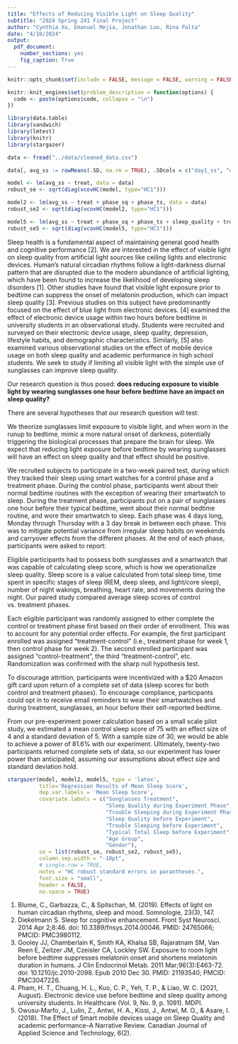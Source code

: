 ```yaml
---
title: "Effects of Reducing Visible Light on Sleep Quality"
subtitle: "2024 Spring 241 Final Project"
author: "Cynthia Xu, Emanuel Mejia, Jonathan Luo, Rina Palta"
date: "4/18/2024"
output:
  pdf_document:
    number_sections: yes
    fig_caption: True 
---
```


```r
knitr::opts_chunk$set(include = FALSE, message = FALSE, warning = FALSE)

knitr::knit_engines$set(problem_description = function(options) {
  code <- paste(options$code, collapse = "\n")
})
```

```r
library(data.table)
library(sandwich)
library(lmtest)
library(knitr)
library(stargazer)
```

```r
data <- fread("../data/cleaned_data.csv")

data[, avg_ss := rowMeans(.SD, na.rm = TRUE), .SDcols = c("day1_ss", "day2_ss", "day3_ss", "day4_ss")]

model <- lm(avg_ss ~ treat, data = data)
robust_se <- sqrt(diag(vcovHC(model, type="HC1")))

model2 <- lm(avg_ss ~ treat + phase_sq + phase_ts, data = data)
robust_se2 <- sqrt(diag(vcovHC(model2, type="HC1")))

model5 <- lm(avg_ss ~ treat + phase_sq + phase_ts + sleep_quality + trouble_sleep + total_sleep + age_group + gender, data = data)
robust_se5 <- sqrt(diag(vcovHC(model5, type="HC1")))

```


\tableofcontents
\newpage

\section{Introduction}
Sleep health is a fundamental aspect of maintaining general good health and cognitive performance [2]. We are interested in the effect of visible light on sleep quality from artificial light sources like ceiling lights and electronic devices. Human’s natural circadian rhythms follow a light-darkness diurnal pattern that are disrupted due to the modern abundance of artificial lighting, which have been found to increase the likelihood of developing sleep disorders [1]. Other studies have found that visible light exposure prior to bedtime can suppress the onset of melatonin production, which can impact sleep quality [3]. Previous studies on this subject have predominantly focused on the effect of blue light from electronic devices. [4] examined the effect of electronic device usage within two hours before bedtime in university students in an observational study. Students were recruited and surveyed on their electronic device usage, sleep quality, depression, lifestyle habits, and demographic characteristics. Similarly, [5] also examined various observational studies on the effect of mobile device usage on both sleep quality and academic performance in high school students. We seek to study if limiting all visible light with the simple use of sunglasses can improve sleep quality.

Our research question is thus posed: **does reducing exposure to visible light by wearing sunglasses one hour before bedtime have an impact on sleep quality?**  

There are several hypotheses that our research question will test:
\begin{enumerate}
  \item $H_0$: There is no impact on sleep quality by wearing sunglasses before bedtime.  
  \item $H_1$: There is an impact on sleep quality by wearing sunglasses before bedtime.
  \begin{enumerate}
    \item The impact is positive on sleep quality.  
    \item The impact is negative on sleep quality.
  \end{enumerate}
\end{enumerate}

We theorize sunglasses limit exposure to visible light, and when worn in the runup to bedtime, mimic a more natural onset of darkness, potentially triggering the biological processes that prepare the brain for sleep. We expect that reducing light exposure before bedtime by wearing sunglasses will have an effect on sleep quality and that effect should be positive.


\section{Experimental Details}
We recruited subjects to participate in a two-week paired test, during which they tracked their sleep using smart watches for a control phase and a treatment phase. During the control phase, participants went about their normal bedtime routines with the exception of wearing their smartwatch to sleep. During the treatment phase, participants put on a pair of sunglasses one hour before their typical bedtime, went about their normal bedtime routine, and wore their smartwatch to sleep. Each phase was 4 days long, Monday through Thursday with a 3 day break in between each phase. This was to mitigate potential variance from irregular sleep habits on weekends and carryover effects from the different phases. At the end of each phase, participants were asked to report:
\begin{enumerate}
  \item their sleep scores for the 4 nights
  \item treatment compliance (if during treatment phase)
  \item subjective rating of their quality of sleep
  \item subjective rating of how easily they fell asleep
\end{enumerate}

Eligible participants had to possess both sunglasses and a smartwatch that was capable of calculating sleep score\footnote{See Appendix A for full list of eligible smartwatch models}, which is how we operationalize sleep quality. Sleep score is a value calculated from total sleep time, time spent in specific stages of sleep (REM, deep sleep, and light/core sleep), number of night wakings, breathing, heart rate, and movements during the night. Our paired study compared average sleep scores of control vs. treatment phases.  

Each eligible participant was randomly assigned to either complete the control or treatment phase first based on their order of enrollment. This was to account for any potential order effects. For example, the first participant enrolled was assigned “treatment-control” (i.e., treatment phase for week 1, then control phase for week 2). The second enrolled participant was assigned “control-treatment”, the third “treatment-control”, etc. Randomization was confirmed with the sharp null hypothesis test.  

To discourage attrition, participants were incentivized with a $20 Amazon gift card upon return of a complete set of data (sleep scores for both control and treatment phases). To encourage compliance, participants could opt in to receive email reminders to wear their smartwatches and during treatment, sunglasses, an hour before their self-reported bedtime.

From our pre-experiment power calculation based on a small scale pilot study, we estimated a mean control sleep score of 75 with an effect size of 4 and a standard deviation of 5. With a sample size of 30, we would be able to achieve a power of 81.6% with our experiment. Ultimately, twenty-two participants returned complete sets of data, so our experiment has lower power than anticipated, assuming our assumptions about effect size and standard deviation hold.


\section{Analysis}

```r
stargazer(model, model2, model5, type = 'latex',
          title='Regression Results of Mean Sleep Score',
          dep.var.labels = 'Mean Sleep Score',
          covariate.labels = c("Sunglasses Treatment",
                               "Sleep Quality during Experiment Phase",
                               "Trouble Sleeping during Experiment Phase",
                               "Sleep Quality before Experiment",
                               "Trouble Sleeping before Experiment",
                               "Typical Total Sleep before Experiment",
                               "Age Group",
                               "Gender"),
          se = list(robust_se, robust_se2, robust_se5),
          column.sep.width = "-10pt",
          # single.row = TRUE,
          notes = "HC robust standard errors in parantheses.",
          font.size = "small",
          header = FALSE,
          no.space = TRUE)
```


\section{Conclusion}

\section{Appendix A}
\begin{enumerate}
  \item Garmin - certain models, check \href{https://support.garmin.com/en-US/?faq=DWcdBazhr097VgqFufsTk8}{here} for sleep score compatibility
  \item Apple watch - all models
  \item Fitbit - all models newer than Inspire 2
  \item Google Pixel watch - All models
  \item Samsung Galaxy watch - Galaxy Fit2, Galaxy Watch Active2, Galaxy Watch3, and all newer models
  \item Oura - all models

\end{enumerate}

\section{References}
1. Blume, C., Garbazza, C., & Spitschan, M. (2019). Effects of light on human circadian rhythms, sleep and mood. Somnologie, 23(3), 147.
2. Diekelmann S. Sleep for cognitive enhancement. Front Syst Neurosci. 2014 Apr 2;8:46. doi: 10.3389/fnsys.2014.00046. PMID: 24765066; PMCID: PMC3980112.
3. Gooley JJ, Chamberlain K, Smith KA, Khalsa SB, Rajaratnam SM, Van Reen E, Zeitzer JM, Czeisler CA, Lockley SW. Exposure to room light before bedtime suppresses melatonin onset and shortens melatonin duration in humans. J Clin Endocrinol Metab. 2011 Mar;96(3):E463-72. doi: 10.1210/jc.2010-2098. Epub 2010 Dec 30. PMID: 21193540; PMCID: PMC3047226.
4. Pham, H. T., Chuang, H. L., Kuo, C. P., Yeh, T. P., & Liao, W. C. (2021, August). Electronic device use before bedtime and sleep quality among university students. In Healthcare (Vol. 9, No. 9, p. 1091). MDPI.
5. Owusu-Marfo, J., Lulin, Z., Antwi, H. A., Kissi, J., Antwi, M. O., & Asare, I. (2018). The Effect of Smart mobile devices usage on Sleep Quality and academic performance–A Narrative Review. Canadian Journal of Applied Science and Technology, 6(2).
